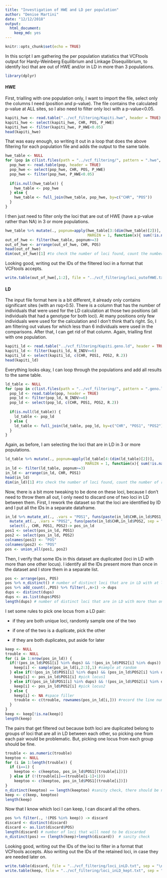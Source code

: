 ```yaml
---
title: "Investigation of HWE and LD per population"
author: "Denise Martini"
date: "12/12/2018"
output: 
  html_document: 
    keep_md: yes
---
```


```r
knitr::opts_chunk$set(echo = TRUE)
```

In this script I am gathering the per population statistics that VCFtools output for Hardy-Weinberg Equilibrium and Linkage Disequilibrium, to identify loci that are out of HWE and/or in LD in more than 3 populations. 

```r
library(dplyr)
```

#### HWE

First, trialling with one population only, I want to import the file, select only the columns I need (position and p-value). The file contains the calculated p-value at ALL sites, so I also need to filter only loci with a p-value<0.05.

```r
kapiti_hwe <- read.table("../vcf_filtering/Kapiti.hwe", header = TRUE) 
kapiti_hwe <- select(kapiti_hwe, CHR, POS, P_HWE)
kapiti_hwe <- filter(kapiti_hwe, P_HWE<0.05)
head(kapiti_hwe)
```

That was easy enough, so writing it out in a loop that does the above filtering for each population file and adds the output to the same table.

```r
hwe_table <- NULL
for (pop in c(list.files(path = "../vcf_filtering/", pattern = ".hwe", full.names=TRUE))) {
  pop_hwe <- read.table(pop, header = TRUE)
  pop_hwe <- select(pop_hwe, CHR, POS, P_HWE)
  pop_hwe <- filter(pop_hwe, P_HWE<0.05)
  
  if(is.null(hwe_table)) {
    hwe_table <- pop_hwe
  } else {
    hwe_table <- full_join(hwe_table, pop_hwe, by=c("CHR", "POS"))
  }
}
```

I then just need to filter only the loci that are out of HWE (have a p-value rather than NA) in 3 or more populations. 

```r
hwe_table %>% mutate(., popnum=apply(hwe_table[3:(dim(hwe_table)[2])], 
                                     MARGIN = 1, function(x){ sum(!is.na(x)) })) -> hwe_table
out_of_hwe <- filter(hwe_table, popnum>=3)
out_of_hwe <- arrange(out_of_hwe, CHR, POS)
head(out_of_hwe)
dim(out_of_hwe)[1] #to check the number of loci found, count the number of rows
```

Looking good, writing out the IDs of the filtered loci in a format that VCFtools accepts.

```r
write.table(out_of_hwe[,1:2], file = "../vcf_filtering/loci_outofHWE.txt", sep = "_", row.names = FALSE, col.names = FALSE, quote = FALSE)
```

#### LD

The input file format here is a bit different, it already only contains significant sites (with an rsq>0.5). There is a column that has the number of individuals that were used for the LD calculation at those two positions (all individuals that had a genotype for both loci). At many positions only few individuals were used for the calculation and I don't think that's right. So, I am filtering out values for which less than 6 individuals were used in the comparisons. After that, I can get rid of that column. Again, trialling first with one population.

```r
kapiti_ld <- read.table("../vcf_filtering/Kapiti.geno.ld", header = TRUE)
kapiti_ld <- filter(kapiti_ld, N_INDV>=6)
kapiti_ld <- select(kapiti_ld, c(CHR, POS1, POS2, R.2))
head(kapiti_ld)
```

Everything looks okay, I can loop through the populations and add all results to the same table. 

```r
ld_table <- NULL
for (pop in c(list.files(path = "../vcf_filtering/", pattern = ".geno.ld", full.names=TRUE))) {
  pop_ld <- read.table(pop, header = TRUE)
  pop_ld <- filter(pop_ld, N_INDV>=6)
  pop_ld <- select(pop_ld, c(CHR, POS1, POS2, R.2))
  
  if(is.null(ld_table)) {
    ld_table <- pop_ld
  } else {
    ld_table <- full_join(ld_table, pop_ld, by=c("CHR", "POS1", "POS2"))
  }
}
```

Again, as before, I am selecting the loci that are in LD in 3 or more populations.

```r
ld_table %>% mutate(., popnum=apply(ld_table[4:(dim(ld_table)[2])], 
                                    MARGIN = 1, function(x){ sum(!is.na(x)) })) -> ld_table
in_ld <- filter(ld_table, popnum>=3)
in_ld <- arrange(in_ld, CHR, POS1)
head(in_ld)
dim(in_ld)[1] #to check the number of loci found, count the number of rows
```

Now, there is a bit more tweaking to be done on these loci, because I don't need to throw them all out, I only need to discard one of two loci in LD between them. First, I rework the dataset so that the loci are identified by ID and I put all the IDs in a separate dataframe.

```r
in_ld %>% mutate_at(., .vars = "POS1", funs(paste(in_ld$CHR,in_ld$POS1, sep = "_"))) %>% 
  mutate_at(., .vars = "POS2", funs(paste(in_ld$CHR,in_ld$POS2, sep = "_"))) %>% 
  select(., CHR, POS1, POS2)-> pos_in_ld
pos1 <- select(pos_in_ld, POS1)
pos2 <- select(pos_in_ld, POS2) 
colnames(pos1) <- "POS"
colnames(pos2) <- "POS"
pos <- union_all(pos1, pos2)
```

Then, I verify that some IDs in this dataset are duplicated (loci in LD with more than one other locus). I identify all the IDs present more than once in the dataset and I store them in a separate list. 

```r
pos <- arrange(pos, POS)
pos %>% n_distinct() # number of distinct loci that are in LD with at least another locus
pos %>% add_count(.,POS) %>% filter(.,n>1) -> dups
dups <- distinct(dups)
dups <- as.list(dups$POS)
length(dups) # number of distinct loci that are in LD with more than one other locus
```

I set some rules to pick one locus from a LD pair: 

- if they are both unique loci, randomly sample one of the two

- if one of the two is a duplicate, pick the other

- if they are both duplicates, put aside for later

```r
keep <- NULL
trouble <- NULL
for (i in 1:nrow(pos_in_ld)) {
  if(!(pos_in_ld$POS1[i] %in% dups) && !(pos_in_ld$POS2[i] %in% dups)) {
    keep[i] <- sample(pos_in_ld[i,2:3],1) #sample at random
  } else if(!(pos_in_ld$POS1[i] %in% dups) && (pos_in_ld$POS2[i] %in% dups)) {
    keep[i] <- pos_in_ld$POS1[i] #pick locus1
  } else if((pos_in_ld$POS1[i] %in% dups) && !(pos_in_ld$POS2[i] %in% dups)) {
    keep[i] <- pos_in_ld$POS2[i] #pick locus2
  } else { 
    keep[i] <- NA #space filler
    trouble <- c(trouble, rownames(pos_in_ld[i,])) #record the line number of duplicates pair for later
  }
}
keep <- keep[!is.na(keep)]
length(keep)
```

The pairs that get filtered out because both loci are duplicated belong to groups of loci that are all in LD between each other, so picking one from each pair would be problematic. But, picking one locus from each group should be fine. 

```r
trouble <- as.numeric(trouble)
keeptoo <- NULL
for (i in 1:length(trouble)) {
  if (i==1) {
    keeptoo <- c(keeptoo, pos_in_ld$POS1[(trouble[i])])
  } else if (!(trouble[i]==(trouble[i-1]+1)))
    keeptoo <- c(keeptoo, pos_in_ld$POS1[(trouble[i])])
}
n_distinct(keeptoo) == length(keeptoo) #sanity check, there should be no duplicates in this set
keep <- c(keep, keeptoo)
length(keep)
```

Now that I know which loci I can keep, I can discard all the others.
```r
pos %>% filter(., !(POS %in% keep)) -> discard
discard <- distinct(discard)
discard <- as.list(discard$POS)
length(discard) # number of loci that will need to be discarded
n_distinct(pos) == (length(keep)+length(discard))  # sanity check
```

Looking good, writing out the IDs of the loci to filter in a format that VCFtools accepts. Also writing out the IDs of the retained loci, in case they are needed later on.

```r
write.table(discard, file = "../vcf_filtering/loci_inLD.txt", sep = "\n", row.names = FALSE, col.names = FALSE, quote = FALSE)
write.table(keep, file = "../vcf_filtering/loci_inLD_kept.txt", sep = "\n", row.names = FALSE, col.names = FALSE, quote = FALSE)
```


